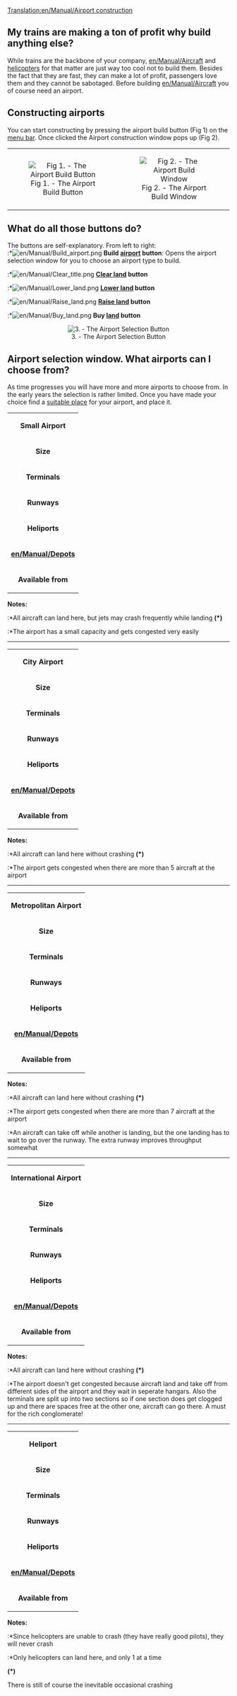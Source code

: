 [[Translation:en/Manual/Airport construction]]
==My trains are making a ton of profit why build anything else?==
While trains are the backbone of your company, [[en/Manual/Aircraft]] and [[en/Manual/Aircraft|helicopters]] for that matter are just way too cool not to build them. Besides the fact that they are fast, they can make a lot of profit, passengers love them and they cannot be sabotaged. Before building [[en/Manual/Aircraft]] you of course need an airport.

==Constructing airports==
You can start constructing by pressing the airport build button (Fig 1) on the [[en/Manual/Game interface|menu bar]]. Once clicked the Airport construction window pops up (Fig 2).

{| align=center
| width="50%" align="center"|[[File:en/Manual/Manual html 1ae92703.png|center|frame|Fig 1. - The Airport Build Button]]
| width="50%" align="center"|[[File:en/Manual/Airport construction.png|center|frame|Fig 2. - The Airport Build Window]]
|}

==What do all those buttons do?==
The buttons are self-explanatory. From left to right:<br>
:*[[File:en/Manual/Build airport.png]] '''Build [[en/Manual/Airports|airport]] button''': Opens the airport selection window for you to choose an airport type to build.
:*[[File:en/Manual/Clear title.png]] '''[[en/Manual/Landscaping|Clear land]] button'''
:*[[File:en/Manual/Lower land.png]] '''[[en/Manual/Landscaping|Lower land]] button'''
:*[[File:en/Manual/Raise land.png]] '''[[en/Manual/Landscaping|Raise land]] button'''
:*[[File:en/Manual/Buy land.png]] '''Buy [[en/Manual/Land|land]] button'''
<center>[[File:en/Airport-selection.png|center|frame|3. - The Airport Selection Button]]</center>

==Airport selection window. What airports can I choose from?==
As time progresses you will have more and more airports to choose from. In the early years the selection is rather limited. Once you have made your choice find a [[en/Building stations|suitable place]] for your airport, and place it.

{| width="90%"
|colspan=3 align=center|'''Small Airport'''
|-
|'''Size'''||3 x 4
|rowspan="6" width="10" style="padding: 10px" align="center"|[[File:en/Archive/Old 32bpp/Small airport.png|Small_airport.PNG]]
|-
|'''Terminals'''||2
|-
|'''Runways'''||1
|-
|'''Heliports'''||1 (helicopters will use the terminals)
|-
|'''[[en/Manual/Depots]]'''||1
|-
|'''Available from'''||Start of the game, available until 1960. If the [[en/Always small airports]] [[en/Community/Patches/Patches]] is enabled, the airport will remain available. Handy for [[en/Manual/Servicing]] of helicopters in tight places
|}
'''Notes:'''
:*All aircraft can land here, but jets may crash frequently while landing '''(*)'''
:*The airport has a small capacity and gets congested very easily


----
{| width="90%"
|colspan=3 align=center|'''City Airport'''
|-
|'''Size'''||6 x 6
|rowspan="6" width="10" style="padding: 10px" align="center"|[[File:en/Archive/Old 32bpp/City airport.png]]
|-
|'''Terminals'''||3
|-
|'''Runways'''||1
|-
|'''Heliports'''||1 (helicopters will use the terminals)
|-
|'''[[en/Manual/Depots]]'''||1
|-
|'''Available from'''||The introduction year of the first jet airplane, usually 1955
|}
'''Notes:'''
:*All aircraft can land here without crashing '''(*)'''
:*The airport gets congested when there are more than 5 aircraft at the airport


----
{| width="90%"
|colspan=3 align=center|'''Metropolitan Airport'''
|-
|'''Size'''||6 x 6
|rowspan="6" width="10" style="padding: 10px" align="center"|[[File:en/Archive/Old 32bpp/Metropolitan airport.png]]
|-
|'''Terminals'''||3
|-
|'''Runways'''||2
|-
|'''Heliports'''||1 (helicopters will use the terminals)
|-
|'''[[en/Manual/Depots]]'''||1
|-
|'''Available from'''||1980
|}
'''Notes:'''
:*All aircraft can land here without crashing '''(*)'''
:*The airport gets congested when there are more than 7 aircraft at the airport
:*An aircraft can take off while another is landing, but the one landing has to wait to go over the runway. The extra runway improves throughput somewhat


----
{| width="90%"
|colspan=3 align=center|'''International Airport'''
|-
|'''Size'''||7 x 7
|rowspan="6" width="10" style="padding: 10px" align="center"|[[File:en/Archive/Old 32bpp/International airport.png]]
|-
|'''Terminals'''||6
|-
|'''Runways'''||2 (the one on the right is for landing)
|-
|'''Heliports'''||2 (totally independent of aircraft)
|-
|'''[[en/Manual/Depots]]'''||2
|-
|'''Available from'''||1990
|}
'''Notes:'''
:*All aircraft can land here without crashing '''(*)'''
:*The airport doesn't get congested because aircraft land and take off from different sides of the airport and they wait in seperate hangars. Also the terminals are split up into two sections so if one section does get clogged up and there are spaces free at the other one, aircraft can go there. A must for the rich conglomerate!


----
{| width="90%"
|colspan=3 align=center|'''Heliport'''
|-
|'''Size'''||1 x 1
|rowspan="6" width="10" style="padding: 10px" align="center"|[[File:en/Manual/Heliport.png]]
|-
|'''Terminals'''||1
|-
|'''Runways'''||0 (only helicopters)
|-
|'''Heliports'''||1
|-
|'''[[en/Manual/Depots]]'''||0
|-
|'''Available from'''||The introduction of the first helicopters, usually 1963
|}
'''Notes:'''
:*Since helicopters are unable to crash (they have really good pilots), they will never crash
:*Only helicopters can land here, and only 1 at a time


'''(*)''' <warning>There is still of course the inevitable occasional crashing</warning>
